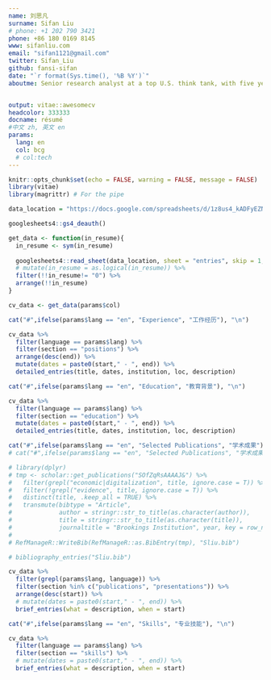 ```yaml
---
name: 刘思凡
surname: Sifan Liu
# phone: +1 202 790 3421
phone: +86 180 0169 8145
www: sifanliu.com
email: "sifan1121@gmail.com"
twitter: Sifan_Liu
github: fansi-sifan
date: "`r format(Sys.time(), '%B %Y')`"
aboutme: Senior research analyst at a top U.S. think tank, with five years' research and public sector consulting experience in regional economic development, industrial economics, and innovation policy. Currently based in China.


output: vitae::awesomecv
headcolor: 333333
docname: résumé
#中文 zh, 英文 en
params:
  lang: en
  col: bcg
  # col:tech
---
```


```r
knitr::opts_chunk$set(echo = FALSE, warning = FALSE, message = FALSE)
library(vitae)
library(magrittr) # For the pipe

data_location = "https://docs.google.com/spreadsheets/d/1z8us4_kADFyEZNinN_Ci_yrcyJwhcmXIRJPMXqcsBLo"

googlesheets4::gs4_deauth()

get_data <- function(in_resume){
  in_resume <- sym(in_resume)
  
  googlesheets4::read_sheet(data_location, sheet = "entries", skip = 1, col_types = "c") %>% 
  # mutate(in_resume = as.logical(in_resume)) %>% 
  filter(!!in_resume!= "0") %>% 
  arrange(!!in_resume)
}

cv_data <- get_data(params$col)
```
 
```r
cat("#",ifelse(params$lang == "en", "Experience", "工作经历"), "\n")
```

```r
cv_data %>% 
  filter(language == params$lang) %>%
  filter(section == "positions") %>% 
  arrange(desc(end)) %>% 
  mutate(dates = paste0(start," - ", end)) %>% 
  detailed_entries(title, dates, institution, loc, description) 
```


```r
cat("#",ifelse(params$lang == "en", "Education", "教育背景"), "\n")
```

```r
cv_data %>% 
  filter(language == params$lang) %>%
  filter(section == "education") %>% 
  mutate(dates = paste0(start," - ", end)) %>% 
  detailed_entries(title, dates, institution, loc, description)
```


```r
cat("#",ifelse(params$lang == "en", "Selected Publications", "学术成果"), "\n")
# cat("#",ifelse(params$lang == "en", "Selected Publications", "学术成果"), "\n")
```

```r
# library(dplyr)
# tmp <- scholar::get_publications("SOfZqRsAAAAJ&") %>%
#   filter(grepl("economic|digitalization", title, ignore.case = T)) %>%
#   filter(!grepl("evidence", title, ignore.case = T)) %>% 
#   distinct(title, .keep_all = TRUE) %>%
#   transmute(bibtype = "Article", 
#             author = stringr::str_to_title(as.character(author)),
#             title = stringr::str_to_title(as.character(title)),
#             journaltitle = "Brookings Institution", year, key = row_number())
# 
# RefManageR::WriteBib(RefManageR::as.BibEntry(tmp), "Sliu.bib")

# bibliography_entries("Sliu.bib") 

cv_data %>%
  filter(grepl(params$lang, language)) %>%
  filter(section %in% c("publications", "presentations")) %>%
  arrange(desc(start)) %>% 
  # mutate(dates = paste0(start," - ", end)) %>%
  brief_entries(what = description, when = start)

```


```r
cat("#",ifelse(params$lang == "en", "Skills", "专业技能"), "\n")
```

```r
cv_data %>% 
  filter(language == params$lang) %>%
  filter(section == "skills") %>%
  # mutate(dates = paste0(start," - ", end)) %>%
  brief_entries(what = description, when = start)
```

